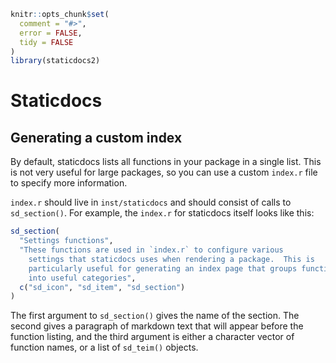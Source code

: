 <!--
%\VignetteEngine{knitr::knitr}
%\VignetteIndexEntry{Staticdocs}
-->

```r
knitr::opts_chunk$set(
  comment = "#>",
  error = FALSE,
  tidy = FALSE
)
library(staticdocs2)
```

# Staticdocs

## Generating a custom index

By default, staticdocs lists all functions in your package in a single list. This is not very useful for large packages, so you can use a custom `index.r` file to specify more information.

`index.r` should live in `inst/staticdocs` and should consist of calls to `sd_section()`. For example, the `index.r` for staticdocs itself looks like this:

```r
sd_section(
  "Settings functions",
  "These functions are used in `index.r` to configure various
    settings that staticdocs uses when rendering a package.  This is
    particularly useful for generating an index page that groups functions
    into useful categories",
  c("sd_icon", "sd_item", "sd_section")
)
```

The first argument to `sd_section()` gives the name of the section. The second gives a paragraph of markdown text that will appear before the function listing, and the third argument is either a character vector of function names, or a list of `sd_teim()` objects.
